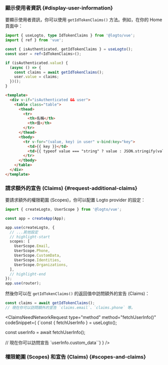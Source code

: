 

### 顯示使用者資訊 \{#display-user-information}

要顯示使用者資訊，你可以使用 `getIdTokenClaims()` 方法。例如，在你的 Home 頁面中：

```ts title="views/HomeView.vue"
import { useLogto, type IdTokenClaims } from '@logto/vue';
import { ref } from 'vue';

const { isAuthenticated, getIdTokenClaims } = useLogto();
const user = ref<IdTokenClaims>();

if (isAuthenticated.value) {
  (async () => {
    const claims = await getIdTokenClaims();
    user.value = claims;
  })();
}
```

```html
<template>
  <div v-if="isAuthenticated && user">
    <table class="table">
      <thead>
        <tr>
          <th>名稱</th>
          <th>值</th>
        </tr>
      </thead>
      <tbody>
        <tr v-for="(value, key) in user" v-bind:key="key">
          <td>{{ key }}</td>
          <td>{{ typeof value === "string" ? value : JSON.stringify(value) }}</td>
        </tr>
      </tbody>
    </table>
  </div>
</template>
```

### 請求額外的宣告 (Claims) \{#request-additional-claims}

<FindUserInfoMissing method="getIdTokenClaims()" />

<ScopesAndClaimsIntroduction />

要請求額外的權限範圍 (Scopes)，你可以配置 Logto provider 的設定：

```ts title="main.ts"
import { createLogto, UserScope } from '@logto/vue';

const app = createApp(App);

app.use(createLogto, {
  // ...其他設定
  // highlight-start
  scopes: [
    UserScope.Email,
    UserScope.Phone,
    UserScope.CustomData,
    UserScope.Identities,
    UserScope.Organizations,
  ],
  // highlight-end
});
app.use(router);
```

然後你可以在 `getIdTokenClaims()` 的返回值中訪問額外的宣告 (Claims)：

```ts
const claims = await getIdTokenClaims();
// 現在你可以訪問額外的宣告 `claims.email`、`claims.phone` 等。
```

<ClaimsNeedNetworkRequest
  type="method"
  method="fetchUserInfo()"
  codeSnippet={
    <CodeBlock language="tsx">{`const { fetchUserInfo } = useLogto();

const userInfo = await fetchUserInfo();

// 現在你可以訪問宣告 \`userInfo.custom_data\``}</CodeBlock>
}
/>

### 權限範圍 (Scopes) 和宣告 (Claims) \{#scopes-and-claims}

<ScopesAndClaims />
